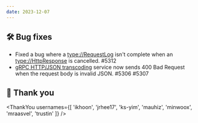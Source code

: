 ```yaml
---
date: 2023-12-07
---
```


## 🛠️ Bug fixes

- Fixed a bug where a <type://RequestLog> isn't complete when an <type://HttpResponse> is cancelled. #5312
- [gRPC HTTP/JSON transcoding](https://cloud.google.com/endpoints/docs/grpc/transcoding) service now sends
  400 Bad Request when the request body is invalid JSON. #5306 #5307

## 🙇 Thank you

<ThankYou usernames={[
  'ikhoon',
  'jrhee17',
  'ks-yim',
  'mauhiz',
  'minwoox',
  'mraasvel',
  'trustin'
]} />